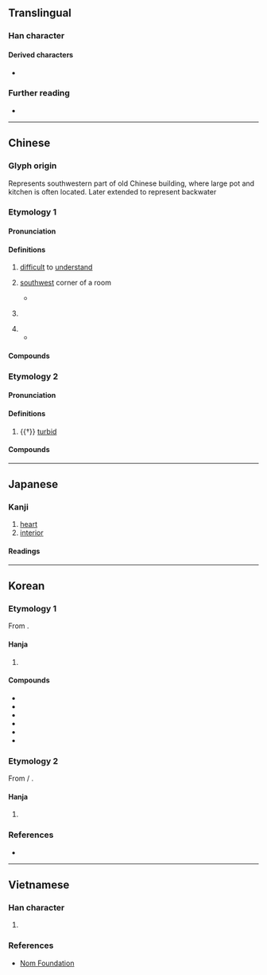 {{also|奥}}
{{character info}}
==Translingual==
{{ja-forms|[[奥]]|[[奥]]|奧}}

===Han character===
{{Han char|rn=37|rad=大|as=10|sn=13|four=27430|canj=HBK|ids=⿱⿵⿱丿冂釆大}}

====Derived characters====
* {{l|mul|[[𠆇]], [[𨞓]], [[𡒃]], [[𡪿]], [[嶴]], [[擙]], [[㜩]], [[㠗]], [[䐿]], [[𣋉]], [[𣤡]], [[燠]], [[𪴃]], [[𪼣]], [[𤺾]], [[䉛]], [[䜒]], [[𣡉]], [[䴈]], [[𩼈]], [[噢]], [[墺]], [[澳]], [[懊]]}}

===Further reading===
* {{Han ref|kx=0253.190|dkj=05985|dj=0515.140|hdz=10547.031|uh=5967|ud=22887|bh=B6F8|bd=46840}}

----

==Chinese==
{{zh-forms|s=奥|alt=𫤭-2nd round simp.}}

===Glyph origin===
{{Han etym}}
Represents southwestern part of old Chinese building, where large pot and kitchen is often located. Later extended to represent backwater

===Etymology 1===

====Pronunciation====
{{zh-pron
|m=ào
|m-s=ngao4
|c=ou3
|c-t=au1
|g=ngau4
|h=pfs=o;gd=au4
|j=ghau3
|mb=āu/ngāu
|md=ó̤
|mn=ml,jj,tw:ò/tw,xm,jj:àu
|mn_note=ò - literary; àu - vernacular
|mn-t=o3
|w=2au
|x=ngau4
|mc=y
|oc=1,1
|cat=a,n,pn
}}

====Definitions====
{{head|zh|Han character}}

# {{zh-no-solo}} [[difficult]] to [[understand]]
#: {{zh-x|深奧|abstruse; profound; recondite}}
# {{zh-o}} [[southwest]] corner of a room
#* {{zh-x|奧 窔 之 間，簟 席 之 上，斂 然 聖 王 之 文 章 具 焉，佛 然 平 世 之 俗 起 焉。|...then by merely facing toward the south wall of his room and sitting upon his mat, the full array of forms and outward signs of the sage king would gather about him, and because of him the customs of a tranquil age would develop abundantly. (translation by John Knoblock)|ref=Xunzi}}
# {{zh-short|奧林匹克|[[Olympics]]}}
#: {{zh-x|^奧運會|the Olympic Games}}
# {{zh-short|奧地利|[[Austria]]}}
#* {{zh-x|中 ^奧 合作 符合 兩 國 和 兩 國 人民 共同 利益。|The Sino-'''Austrian''' cooperation is in the interest of the both countries and their people.|ref='''2018''', ''Joint Statement on the Establishment of Friendly Strategic Partnership between the People's Republic of China and the Republic of Austria''}}

====Compounds====
{{zh-der|fold=1|奧衍|奧林匹克|奧旨|一窺堂奧|奧古斯都|古奧|奧窔|冥奧|奧得河|奧遠|愛奧尼亞|媚奧|奧勒岡州|奧匈帝國|奧會模式|弘奧|奧賽羅|希力奧斯|奧登塞|壼奧|典奧|奧龍|奧陶紀|奧運會|奧運|奧賾|奧草|奧義|奧爾良|奧林比亞|奧斯陸|奧援|奧妙|奧博|奧克蘭|奇奧|奧祕|奧主|奧區|奧德賽|堂奧|奧略|國際奧會|博奧|奧會|奧地利|潭奧|深奧|普奧同盟|探奧索隱|深入堂奧|穾奧|戴奧辛|玄奧|淇奧|新奧爾良|樞奧|研精覃奧|普奧戰爭|貝奧武夫|閫奧|精奧|奧維爾|奧依亞依拉克|奧依托格拉克|奧特貝希|奧跡}}

===Etymology 2===

====Pronunciation====
{{zh-pron
|m=yù
|c=juk1
|dial=n
|oc=2,n
|cat=a
}}

====Definitions====
{{head|zh|Han character}}

# {{†}} [[turbid]]

====Compounds====
{{zh-der|fold=1|奧渫}}

----

==Japanese==
{{ja-kanji forms|奥|奧}}

===Kanji===
{{ja-kanji|grade=|rs=大10|shin=奥}}

# [[heart]]
# [[interior]]

====Readings====
{{ja-readings
|goon=おう,おく
|kanon=おう,いく
|kun=おく-,くま-
}}

----

==Korean==

===Etymology 1===
From {{der|ko|ltc|-}} {{ltc-l|奧|id=1}}.

====Hanja====
{{ko-hanja|깊다|깊을|오}}

# {{hanja form of|오|[[deep]]}}

====Compounds====
{{top2}}
* {{ko-l|심오|being [[profound]]; [[abstruse]]|深奧}}
* {{ko-l|오지|[[remote]] [[area]]|奧地}}
* {{ko-l|오묘|[[profundity]]; [[profoundness]]|奧妙}}
* {{ko-l|비오|[[secrecy]]|祕奧}}
* {{ko-l|오밀조밀|being [[elaborate]]|奧密稠密}}
* {{ko-l|산간오지|interiors of a mountain|山間奧地}}
{{bottom}}

===Etymology 2===
From {{der|ko|ltc|-}} {{zh-l|*奧}} / {{ltc-l|燠|id=3}}.

====Hanja====
{{ko-hanja|따뜻하다|따뜻할|옥}}

# {{lb|ko|literary Chinese}} {{alt form|ko|燠||{{hanja form of|옥|[[warmth]]}}}}

===References===
* {{R:hanjadoc|2120}}

----

==Vietnamese==

===Han character===
{{vi-readings|hanviet=áo|nom=áo|rs=大10}}

# {{rfdef|vi|sort=大10}}

===References===
* [http://nomfoundation.org/common/nom_details.php?codepoint=5967 Nom Foundation]